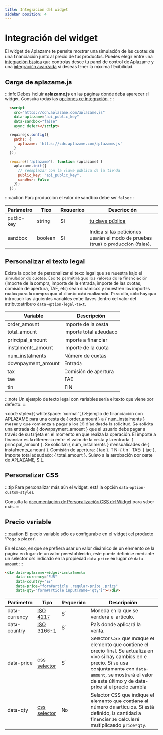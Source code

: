 ```yaml
---
title: Integración del widget
sidebar_position: 4
---
```


# Integración del widget
El widget de Aplazame te permite mostrar una simulación de las cuotas de una financiación junto al precio de tus productos. Puedes elegir entre una [integración básica](installment-payment#integración-básica) que controlas desde tu panel de control de Aplazame y una [integración avanzada](installment-payment#integración-avanzada) si deseas tener la máxima flexibilidad.

## Carga de aplazame.js

:::info
  Debes incluir <strong>aplazame.js</strong> en las páginas donde deba aparecer el widget. Consulta todas las <a href="../sdk-javascript/#integracion">opciones de integración</a>.
:::

<Tabs>
  <TabItem value="aplazame.js" label="aplazame.js">

```html
  <script
    src="https://cdn.aplazame.com/aplazame.js"
    data-aplazame="api_public_key"
    data-sandbox="false"
    async defer></script>
```
  </TabItem>
  <TabItem value="require" label="require.js" default>

  ```jsx
    requirejs.config({
      paths: {
        aplazame: 'https://cdn.aplazame.com/aplazame.js'
      }
    });

    require(['aplazame'], function (aplazame) {
      aplazame.init({
        // reemplazar con la clave pública de la tienda
        public_key: "api_public_key",
        sandbox: false
      });
    });
  ```
  </TabItem>
</Tabs>


:::caution
Para producción el valor de sandbox debe ser `false`
:::

|<t id="table.parameter">Parámetro</t> | <t id="table.type">Tipo</t> | <t id="table.required">Requerido</t> | <t id="table.description">Descripción</t>|
|---------|---------|---------|---------|
|public-key | string | <t id="table.yes">Sí</t> | [tu clave pública](https://vendors.aplazame.com)
|sandbox | boolean | <t id="table.yes">Sí</t> | Indica si las peticiones usarán el modo de pruebas (true) o producción (false).


## Personalizar el texto legal

Existe la opción de personalizar el texto legal que se muestra bajo el simulador de cuotas. Eso te permitirá que los valores de la financiación (importe de la compra, importe de la entrada, importe de las cuotas, comisión de apertura, TAE, etc) sean dinámicos y muestren los importes reales para la compra que el cliente esté realizando. Para ello, sólo hay que introducir las siguientes variables entre llaves dentro del valor del atributoatributo <code>data-option-legal-text</code>.

|<t id="table.Variable">Variable</t> | <t id="table.description">Descripción</t> |
--------- | ----
|order_amount | Importe de la cesta
|total_amount | Importe total adeudado
|principal_amount | Importe a financiar
|instalments_amount | Importe de la cuota
|num_instalments | Número de cuotas
|downpayment_amount | Entrada
|tax | Comisión de apertura
|tae | TAE
|tin | TIN

:::note
  Un ejemplo de texto legal con variables sería el texto que viene por defecto:
:::

<code style={{ whiteSpace: 'normal' }}>Ejemplo de financiación con APLAZAME para una cesta de &#123; order_amount &#125; a &#123; num_instalments  &#125; meses y que comienza a pagar a los 20 días desde la solicitud. Se solicita una entrada de &#123; downpayment_amount  &#125; que el usuario debe pagar a través de su tarjeta en el momento en que realiza la operación. El importe a financiar es la diferencia entre el valor de la cesta y la entrada: &#123; principal_amount  &#125;. Se solicitan &#123; num_instalments  &#125; mensualidades de &#123; instalments_amount  &#125;. Comisión de apertura: &#123; tax  &#125;. TIN: &#123; tin  &#125; TAE: &#123; tae  &#125;. Importe total adeudado: &#123; total_amount  &#125;. Sujeto a la aprobación por parte de APLAZAME, S.L.</code>

## Personalizar CSS

:::tip
  Para personalizar más aún el widget, está la opción <code>data-option-custom-styles</code>.

  Consulta la [documentación de Personalización CSS del Widget](./custom-styles/) para saber más.
:::


## Precio variable

:::caution
  El precio variable sólo es configurable en el widget del producto 'Pago a plazos'.

  En el caso, en que se prefiera usar un valor dinámico de un elemento de la página en lugar de un valor preestablecido, este puede definirse mediante un selector css indicado en la propiedad `data-price` en lugar de `data-amount`
:::

``` html
<div data-aplazame-widget-instalments
     data-currency="EUR"
     data-country="ES"
     data-price="form#article .regular-price .price"
     data-qty="form#article input[name='qty']"></div>
```

|<t id="table.parameter">Parámetro</t> | <t id="table.type">Tipo</t> | <t id="table.required">Requerido</t> | <t id="table.description">Descripción</t>|
|---------|---------|---------|---------|
|data-currency | [ISO 4217](https://es.wikipedia.org/wiki/ISO_4217) | Sí | Moneda en la que se venderá el artículo.
|data-country | [ISO 3166-1](https://es.wikipedia.org/wiki/ISO_3166-1) | Sí | País donde aplicará la venta.
|data-price | [css selector](https://developer.mozilla.org/en/docs/Web/Guide/CSS/Getting_started/Selectors) | Sí | Selector CSS que indique el elemento que contiene el precio final. Se actualiza en vivo si hay cambios en el precio. Si se usa conjuntamente con `data-amount`, se mostrará el valor de este último y de data-price si el precio cambia.
|data-qty | [css selector](https://developer.mozilla.org/en/docs/Web/Guide/CSS/Getting_started/Selectors) | No | Selector CSS que indique el elemento que contiene el número de artículos. Si está definido, la cantidad a financiar se calculará multiplicando `price*qty`.

